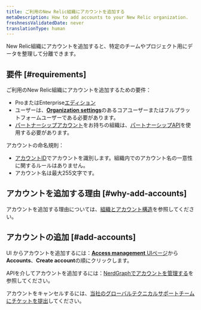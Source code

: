 ```yaml
---
title: ご利用のNew Relic組織にアカウントを追加する
metaDescription: How to add accounts to your New Relic organization.
freshnessValidatedDate: never
translationType: human
---
```


New Relic組織にアカウントを追加すると、特定のチームやプロジェクト用にデータを整理して分離できます。

## 要件 [#requirements]

ご利用のNew Relic組織にアカウントを追加するための要件：

* ProまたはEnterprise[エディション](/docs/accounts/accounts-billing/new-relic-one-pricing-billing/new-relic-one-pricing-billing#editions)
* ユーザーは、[<DNT>**Organization settings**</DNT>](/docs/accounts/accounts-billing/new-relic-one-user-management/user-management-concepts/#admin-settings)のあるコアユーザーまたはフルプラットフォームユーザーである必要があります。
* [パートナーシップアカウント](/docs/new-relic-partnerships/partner-integration-guide/partner-account-maintenance/partnership-accounts-users-subscriptions)をお持ちの組織は、[パートナーシップAPI](/docs/new-relic-partnerships/partner-integration-guide/partner-account-maintenance/partner-api)を使用する必要があります。

アカウントの命名規則：

* [アカウントID](/docs/accounts/accounts-billing/account-structure/account-id)でアカウントを識別します。組織内でのアカウント名の一意性に関するルールはありません。
* アカウント名は最大255文字です。

## アカウントを追加する理由 [#why-add-accounts]

アカウントを追加する理由については、[組織とアカウント構造](/docs/accounts/accounts-billing/account-structure/new-relic-account-structure)を参照してください。

## アカウントの追加 [#add-accounts]

UI からアカウントを追加するには：[<DNT>**Access management**</DNT> UIページ](https://one.newrelic.com/admin-portal/organizations/organization-detail)から<DNT>**Accounts**</DNT>、<DNT>**Create account**</DNT>の順にクリックします。

APIを介してアカウントを追加するには：[NerdGraphでアカウントを管理する](/docs/apis/nerdgraph/examples/manage-accounts-nerdgraph)を参照してください。

アカウントをキャンセルするには、[当社のグローバルテクニカルサポートチームにチケットを提出](/docs/new-relic-solutions/solve-common-issues/find-help-use-support-portal/#file-ticket)してください。